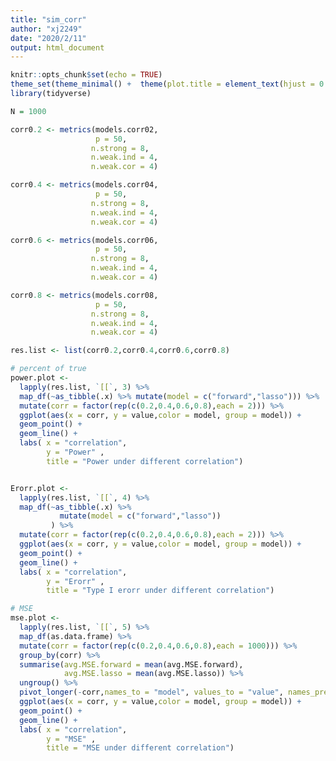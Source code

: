 ```yaml
---
title: "sim_corr"
author: "xj2249"
date: "2020/2/11"
output: html_document
---
```


```r
knitr::opts_chunk$set(echo = TRUE)
theme_set(theme_minimal() +  theme(plot.title = element_text(hjust = 0.5))) 
library(tidyverse)
```

```r
N = 1000 

corr0.2 <- metrics(models.corr02,
                   p = 50,
                  n.strong = 8,
                  n.weak.ind = 4,
                  n.weak.cor = 4)

corr0.4 <- metrics(models.corr04,
                   p = 50,
                  n.strong = 8,
                  n.weak.ind = 4,
                  n.weak.cor = 4)

corr0.6 <- metrics(models.corr06,
                   p = 50,
                  n.strong = 8,
                  n.weak.ind = 4,
                  n.weak.cor = 4)

corr0.8 <- metrics(models.corr08,
                   p = 50,
                  n.strong = 8,
                  n.weak.ind = 4,
                  n.weak.cor = 4)

res.list <- list(corr0.2,corr0.4,corr0.6,corr0.8)

# percent of true 
power.plot <- 
  lapply(res.list, `[[`, 3) %>%
  map_df(~as_tibble(.x) %>% mutate(model = c("forward","lasso"))) %>%
  mutate(corr = factor(rep(c(0.2,0.4,0.6,0.8),each = 2))) %>%  
  ggplot(aes(x = corr, y = value,color = model, group = model)) +
  geom_point() +
  geom_line() +
  labs( x = "correlation",
        y = "Power" , 
        title = "Power under different correlation")


Erorr.plot <- 
  lapply(res.list, `[[`, 4) %>%
  map_df(~as_tibble(.x) %>%
           mutate(model = c("forward","lasso"))
         ) %>% 
  mutate(corr = factor(rep(c(0.2,0.4,0.6,0.8),each = 2))) %>% 
  ggplot(aes(x = corr, y = value,color = model, group = model)) +
  geom_point() +
  geom_line() +
  labs( x = "correlation",
        y = "Erorr" , 
        title = "Type I erorr under different correlation")

# MSE
mse.plot <-
  lapply(res.list, `[[`, 5) %>% 
  map_df(as.data.frame) %>% 
  mutate(corr = factor(rep(c(0.2,0.4,0.6,0.8),each = 1000))) %>% 
  group_by(corr) %>% 
  summarise(avg.MSE.forward = mean(avg.MSE.forward),
            avg.MSE.lasso = mean(avg.MSE.lasso)) %>%
  ungroup() %>% 
  pivot_longer(-corr,names_to = "model", values_to = "value", names_prefix = "avg.MSE.") %>% 
  ggplot(aes(x = corr, y = value,color = model, group = model)) +
  geom_point() +
  geom_line() +
  labs( x = "correlation",
        y = "MSE" , 
        title = "MSE under different correlation")
```

